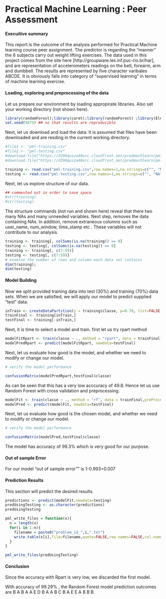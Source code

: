 Practical Machine Learning : Peer Assessment
========================================================

#### Execuitive summary

This report is the outcome of the analysis performed for  Practical Machine learning course peer assignment.  The predictor is regarding the "manner" the 6 subjects carry out weight lifting exercises. The data used in this project comes from the site here [http://groupware.les.inf.puc-rio.br/har], and are representation of accelerometers readings on the belt, forearm, arm and dumbbell.  The results are represented by five character varibales  ABCDE. It is obviously falls into category of "supervised learning" in terms of machine learning exercise. 

#### Loading, exploring and preprocessing of the data

Let us prepare our environment by loading appropirate libraries. Also set your working directory (not shown here).

```r
library(randomForest);library(caret);library(randomForest) ;library(ElemStatLearn);library(rpart);library(rattle)
set.seed(9875) ## so that results are reproducible

```
Next, let us download and load the data. It is assumed that files have been downloaded and are resding in the current working directory. 

```r
#file1 <- "pml-training.csv"
#file2 <- "pml-testing.csv"
#download.file("https://d396qusza40orc.cloudfront.net/predmachlearn/pml-training.csv", destfile=file1)
#download.file("https://d396qusza40orc.cloudfront.net/predmachlearn/pml-testing.csv", destfile=file2)

training <- read.csv("pml-training.csv",row.names=1,na.strings=c("", "NA", "NULL"))
testing <- read.csv("pml-testing.csv",row.names=1,na.strings=c("", "NA", "NULL"))

```
Next, let us explore structure of our data.
```r
## commented out in order to save space
#str(training)
#str(testing)
```
The structure commands (not run and shown here) reveal that there two many NAs and many unneeded variables. 
Next step, removes the data containing NAs. In addition,  remove extraneous columns such as user_name, num_window, time_stamp etc . These  variables will not contribute to our analysis.
```r
training <- training[, colSums(is.na(training)) == 0] 
testing <- testing[, colSums(is.na(testing)) == 0]
training <- training[, c(7:59)] 
testing <- testing[, c(7:59)] 
# examine the number of rows and column each data set contains
dim(training); 
dim(testing)

```
#### Model Building

Now we split provided training data into test (30%) and training (70%) data sets. When we are satisfied, we will apply our model to predict supplied "test" data.
```r
inTrain <- createDataPartition(y = training$classe, p=0.70, list=FALSE) 
trainFinal <- training[inTrain,] 
testFinal <- training[-inTrain,]

```
Next, it is time to select a model and train. first let us try rpart method

```r
modelFitRpart <- train(classe ~ ., method = "rpart", data = trainFinal)
modelPredRpart <- predict(modelFitRpart, newdata=testFinal)
```
Next, let us evaluate how good is the model, and whether we need to modify or change our model.
```r
# verify the model performance

confusionMatrix(modelPredRpart,testFinal$classe)
```
As can be seen that this has a very low acccuracy of 49.8. Hence let us use Random Forest with cross validation and preprocessing.
```r
modelFit <- train(classe ~ ., method = "rf", data = trainFinal,preProcess=c("center", "scale"), trControl = trainControl(method = "cv", number = 4))
modelPred <- predict(modelFit, newdata=testFinal)


```
Next, let us evaluate how good is the chosen model, and whether we need to modify or change our model.
```r
# verify the model performance

confusionMatrix(modelPred,testFinal$classe)

```
The model has accuracy of 99.3% which is very good for our purpose. 

#### Out of sample Error

For our model "out of sample error"" is 1-0.993=0.007

#### Prediction Results

This section will predict the desired results.

```r
predictions <- predict(modelFit,newdata=testing)
predUsingTesting <- as.character(predictions) 
predUsingTesting
```

```r
pml_write_files = function(x){
  n = length(x)
  for(i in 1:n){
    filename = paste0("problem_id_",i,".txt")
    write.table(x[i],file=filename,quote=FALSE,row.names=FALSE,col.names=FALSE)
  }
}

pml_write_files(predUsingTesting)
```
#### Conclusion  

Since the accuracy with Rpart is very low, we discarded the first model.

With accuracy of 99.29% , the Random Forest model prediction outcomes are B A B A A E D B A A B C B A E E A B B B.